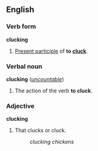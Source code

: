 ==English==
===Verb form===
'''clucking'''

#[[Present participle]] of '''to [[cluck]]'''.

===Verbal noun===
'''clucking''' (''[[uncountable]]'')

#The action of the verb '''to cluck'''.

===Adjective===
'''clucking'''

#That clucks or cluck.
#:''clucking chickens''
